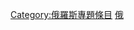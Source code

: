 {{catmore1|[[Wikipedia:俄羅斯專題|Wikipedia:俄羅斯專題]]}}
[[Category:俄羅斯專題條目|Category:俄羅斯專題條目]]
[[Category:各等級條目|俄]]